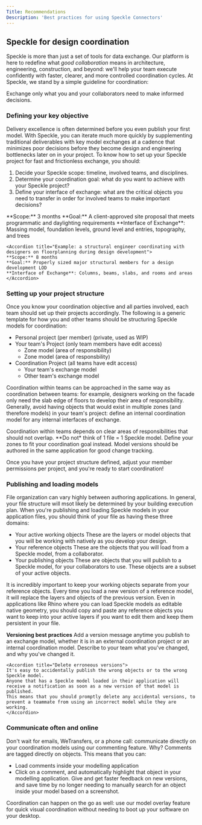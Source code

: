 ```yaml
---
Title: Recommendations
Description: 'Best practices for using Speckle Connectors'
---
```


## Speckle for design coordination

Speckle is more than just a set of tools for data exchange. 
Our platform is here to redefine what *good collaboration* means in architecture, engineering, construction, and beyond:
we'll help your team execute confidently with faster, clearer, and more controlled coordination cycles.
At Speckle, we stand by a simple guideline for coordination:

<Info>
  Exchange only what you and your collaborators need to make informed decisions.
</Info>

### Defining your key objective

Delivery excellence is often determined before you even publish your first model.
With Speckle, you can iterate much more quickly by supplementing traditional deliverables with key model exchanges at a cadence that minimizes poor decisions before they become design and engineering bottlenecks later on in your project.
To know how to set up your Speckle project for fast and frictionless exchange, you should:

1. Decide your Speckle scope: timeline, involved teams, and disciplines.
2. Determine your coordination goal: what do you want to achieve with your Speckle project?
3. Define your interface of exchange: what are the critical objects you need to transfer in order for involved teams to make important decisions?

<AccordionGroup>
    <Accordion title="Example: An architectural team coordinating with landscape architects during schematic design">
    **Scope:** 3 months
    **Goal:** A client-approved site proposal that meets programmatic and daylighting requirements
    **Interface of Exchange**: Massing model, foundation levels, ground level and entries, topography, and trees
    </Accordion>

    <Accordion title="Example: a structural engineer coordinating with designers on floorplanning during design development">
    **Scope:** 8 months
    **Goal:** Properly sized major structural members for a design development LOD
    **Interface of Exchange**: Columns, beams, slabs, and rooms and areas
    </Accordion>
</AccordionGroup>

### Setting up your project structure

Once you know your coordination objective and all parties involved, each team should set up their projects accordingly.
The following is a generic template for how you and other teams should be structuring Speckle models for coordination:

- Personal project (per member) (private, used as WIP)
- Your team's Project (only team members have edit access)
    - Zone model (area of responsibility)
    - Zone model (area of responsbility)
- Coordination Project (all teams have edit access)
    - Your team's exchange model
    - Other team's exchange model

Coordination within teams can be approached in the same way as coordination between teams: for example, designers working on the facade only need the slab edge of floors to develop their area of responsibility.
Generally, avoid having objects that would exist in multiple zones (and therefore models) in your team's project: define an internal coordination model for any internal interfaces of exchange.

<Warning>
  Coordination within teams depends on clear areas of responsibilities that should not overlap.
  **Do not* think of 1 file = 1 Speckle model. Define your zones to fit your coordination goal instead.
  Model versions should be authored in the same application for good change tracking.
</Warning>

Once you have your project structure defined, adjust your member permissions per project, and you're ready to start coordination!

### Publishing and loading models

File organization can vary highly between authoring applications. In general, your file structure will msot likely be determined by your building execution plan.
When you're publishing and loading Speckle models in your application files, you should think of your file as having these three domains:

- Your active working objects
These are the layers or model objects that you will be working with natively as you develop your design. 
- Your reference objects
These are the objects that you will load from a Speckle model, from a collaborator.
- Your publishing objects
These are objects that you will publish to a Speckle model, for your collaborators to use. These objects are a subset of your active objects.

It is incredibly important to keep your working objects separate from your reference objects. Every time you load a new version of a reference model, it will replace the layers and objects of the previous version.
Even in applications like Rhino where you can load Speckle models as editable native geometry, you should copy and paste any reference objects you want to keep into your active layers if you want to edit them and keep them persistent in your file.

**Versioning best practices**
<AccordionGroup>
    <Accordion title="Add version messages">
    Add a version message anytime you publish to an exchange model, whether it is in an external coordination project or an internal coordination model.
    Describe to your team what you've changed, and why you've changed it.
    </Accordion>

    <Accordion title="Delete erroneous versions">
    It's easy to accidentally publish the wrong objects or to the wrong Speckle model.
    Anyone that has a Speckle model loaded in their application will receive a notification as soon as a new version of that model is published.
    This means that you should promptly delete any accidental versions, to prevent a teammate from using an incorrect model while they are working.
    </Accordion>
</AccordionGroup>

### Communicate often and online

Don't wait for emails, WeTransfers, or a phone call: communicate directly on your coordination models using our commenting feature.
Why? Comments are tagged directly on objects. This means that you can:
- Load comments inside your modelling application
- Click on a comment, and automatically highlight that object in your modelling application.
Give and get faster feedback on new versions, and save time by no longer needing to manually search for an object inside your model based on a screenshot.

Coordination can happen on the go as well: use our model overlay feature for quick visual coordination without needing to boot up your software on your desktop.
